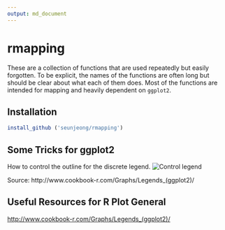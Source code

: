 ```yaml
---
output: md_document
---
```


<!-- README.md is generated from README.Rmd. Please edit that file -->


# rmapping

<!-- badges: start -->

<!-- badges: end -->

These are a collection of functions that are used repeatedly but easily
forgotten. To be explicit, the names of the functions are often long but
should be clear about what each of them does. Most of the functions are intended for mapping and heavily dependent on `ggplot2`. 

## Installation

``` r
install_github ('seunjeong/rmapping')
```

## Some Tricks for ggplot2

How to control the outline for the discrete legend.
![Control legend](./figures/legend_box_outline_control.png)

Source: http://www.cookbook-r.com/Graphs/Legends_(ggplot2)/

## Useful Resources for R Plot General

<http://www.cookbook-r.com/Graphs/Legends_(ggplot2)/>

